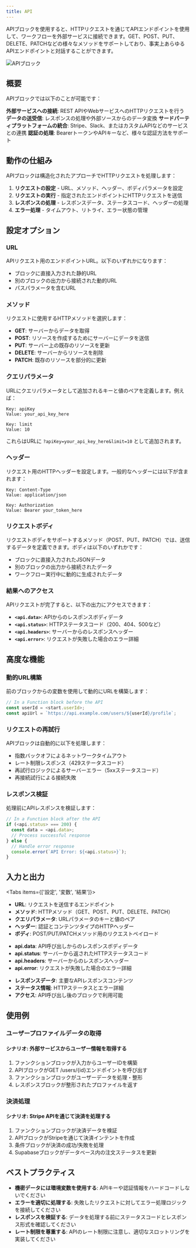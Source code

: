 ```yaml
---
title: API
---
```



APIブロックを使用すると、HTTPリクエストを通じてAPIエンドポイントを使用して、ワークフローを外部サービスに接続できます。GET、POST、PUT、DELETE、PATCHなどの様々なメソッドをサポートしており、事実上あらゆるAPIエンドポイントと対話することができます。

<div className="flex justify-center">
  <Image
    src="/static/blocks/api.png"
    alt="APIブロック"
    width={500}
    height={400}
    className="my-6"
  />
</div>

## 概要

APIブロックでは以下のことが可能です：

<Steps>
  <Step>
    <strong>外部サービスへの接続</strong>: REST APIやWebサービスへのHTTPリクエストを行う
  </Step>
  <Step>
    <strong>データの送受信</strong>: レスポンスの処理や外部ソースからのデータ変換
  </Step>
  <Step>
    <strong>サードパーティプラットフォームの統合</strong>: Stripe、Slack、またはカスタムAPIなどのサービスとの連携
  </Step>
  <Step>
    <strong>認証の処理</strong>: BearerトークンやAPIキーなど、様々な認証方法をサポート
  </Step>
</Steps>

## 動作の仕組み

APIブロックは構造化されたアプローチでHTTPリクエストを処理します：

1. **リクエストの設定** - URL、メソッド、ヘッダー、ボディパラメータを設定
2. **リクエストの実行** - 指定されたエンドポイントにHTTPリクエストを送信
3. **レスポンスの処理** - レスポンスデータ、ステータスコード、ヘッダーの処理
4. **エラー処理** - タイムアウト、リトライ、エラー状態の管理

## 設定オプション

### URL

APIリクエスト用のエンドポイントURL。以下のいずれかになります：

- ブロックに直接入力された静的URL
- 別のブロックの出力から接続された動的URL
- パスパラメータを含むURL

### メソッド

リクエストに使用するHTTPメソッドを選択します：

- **GET**: サーバーからデータを取得
- **POST**: リソースを作成するためにサーバーにデータを送信
- **PUT**: サーバー上の既存のリソースを更新
- **DELETE**: サーバーからリソースを削除
- **PATCH**: 既存のリソースを部分的に更新

### クエリパラメータ

URLにクエリパラメータとして追加されるキーと値のペアを定義します。例えば：

```
Key: apiKey
Value: your_api_key_here

Key: limit
Value: 10
```

これらはURLに `?apiKey=your_api_key_here&limit=10` として追加されます。

### ヘッダー

リクエスト用のHTTPヘッダーを設定します。一般的なヘッダーには以下が含まれます：

```
Key: Content-Type
Value: application/json

Key: Authorization
Value: Bearer your_token_here
```

### リクエストボディ

リクエストボディをサポートするメソッド（POST、PUT、PATCH）では、送信するデータを定義できます。ボディは以下のいずれかです：

- ブロックに直接入力されたJSONデータ
- 別のブロックの出力から接続されたデータ
- ワークフロー実行中に動的に生成されたデータ

### 結果へのアクセス

APIリクエストが完了すると、以下の出力にアクセスできます：

- **`<api.data>`**: APIからのレスポンスボディデータ
- **`<api.status>`**: HTTPステータスコード（200、404、500など）
- **`<api.headers>`**: サーバーからのレスポンスヘッダー
- **`<api.error>`**: リクエストが失敗した場合のエラー詳細

## 高度な機能

### 動的URL構築

前のブロックからの変数を使用して動的にURLを構築します：

```javascript
// In a Function block before the API
const userId = <start.userId>;
const apiUrl = `https://api.example.com/users/${userId}/profile`;
```

### リクエストの再試行

APIブロックは自動的に以下を処理します：
- 指数バックオフによるネットワークタイムアウト
- レート制限レスポンス（429ステータスコード）
- 再試行ロジックによるサーバーエラー（5xxステータスコード）
- 再接続試行による接続失敗

### レスポンス検証

処理前にAPIレスポンスを検証します：

```javascript
// In a Function block after the API
if (<api.status> === 200) {
  const data = <api.data>;
  // Process successful response
} else {
  // Handle error response
  console.error(`API Error: ${<api.status>}`);
}
```

## 入力と出力

<Tabs items={['設定', '変数', '結果']}>
  <Tab>
    <ul className="list-disc space-y-2 pl-6">
      <li>
        <strong>URL</strong>: リクエストを送信するエンドポイント
      </li>
      <li>
        <strong>メソッド</strong>: HTTPメソッド（GET、POST、PUT、DELETE、PATCH）
      </li>
      <li>
        <strong>クエリパラメータ</strong>: URLパラメータのキーと値のペア
      </li>
      <li>
        <strong>ヘッダー</strong>: 認証とコンテンツタイプのHTTPヘッダー
      </li>
      <li>
        <strong>ボディ</strong>: POST/PUT/PATCHメソッド用のリクエストペイロード
      </li>
    </ul>
  </Tab>
  <Tab>
    <ul className="list-disc space-y-2 pl-6">
      <li>
        <strong>api.data</strong>: API呼び出しからのレスポンスボディデータ
      </li>
      <li>
        <strong>api.status</strong>: サーバーから返されたHTTPステータスコード
      </li>
      <li>
        <strong>api.headers</strong>: サーバーからのレスポンスヘッダー
      </li>
      <li>
        <strong>api.error</strong>: リクエストが失敗した場合のエラー詳細
      </li>
    </ul>
  </Tab>
  <Tab>
    <ul className="list-disc space-y-2 pl-6">
      <li>
        <strong>レスポンスデータ</strong>: 主要なAPIレスポンスコンテンツ
      </li>
      <li>
        <strong>ステータス情報</strong>: HTTPステータスとエラー詳細
      </li>
      <li>
        <strong>アクセス</strong>: API呼び出し後のブロックで利用可能
      </li>
    </ul>
  </Tab>
</Tabs>

## 使用例

### ユーザープロファイルデータの取得

<div className="mb-4 rounded-md border p-4">
  <h4 className="font-medium">シナリオ: 外部サービスからユーザー情報を取得する</h4>
  <ol className="list-decimal pl-5 text-sm">
    <li>ファンクションブロックが入力からユーザーIDを構築</li>
    <li>APIブロックがGET /users/&#123;id&#125;エンドポイントを呼び出す</li>
    <li>ファンクションブロックがユーザーデータを処理・整形</li>
    <li>レスポンスブロックが整形されたプロファイルを返す</li>
  </ol>
</div>

### 決済処理

<div className="mb-4 rounded-md border p-4">
  <h4 className="font-medium">シナリオ: Stripe APIを通じて決済を処理する</h4>
  <ol className="list-decimal pl-5 text-sm">
    <li>ファンクションブロックが決済データを検証</li>
    <li>APIブロックがStripeを通じて決済インテントを作成</li>
    <li>条件ブロックが決済の成功/失敗を処理</li>
    <li>Supabaseブロックがデータベース内の注文ステータスを更新</li>
  </ol>
</div>

## ベストプラクティス

- **機密データには環境変数を使用する**: APIキーや認証情報をハードコードしないでください
- **エラーを適切に処理する**: 失敗したリクエストに対してエラー処理ロジックを接続してください
- **レスポンスを検証する**: データを処理する前にステータスコードとレスポンス形式を確認してください
- **レート制限を尊重する**: APIのレート制限に注意し、適切なスロットリングを実装してください
